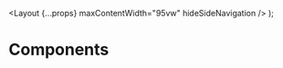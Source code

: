 <!--
Copyright (c) Uber Technologies, Inc.

This source code is licensed under the MIT license found in the
LICENSE file in the root directory of this source tree.
-->


  <Layout {...props} maxContentWidth="95vw" hideSideNavigation />
);

# Components

<Gallery />
